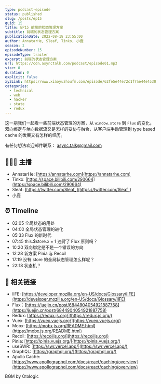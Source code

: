 ```yaml
---
type: podcast-episode
status: published
slug: /posts/ep15
guid: 15
title: EP15 前端的状态管理方案
subtitle: 前端的状态管理方案
publicationDate: 2022-08-18 23:55:00
author: AnnatarHe, Sleaf, Tinko, 小鹿
season: 2
episodeNumber: 15
episodeType: trailer
excerpt: 前端的状态管理方案
url: https://cdn.asynctalk.com/podcast/episode01.mp3
size: 0
duration: 0
explicit: false
xyzLink: https://www.xiaoyuzhoufm.com/episode/62fe5e44e72c1f7ae44e4530
categories:
  - technical
  - web
  - hacker
  - state
  - redux
---
```


这一期我们一起看一些前端状态管理的方案，从 `window.store` 到 `Flux` 的变化，双向绑定与单向数据流又是怎样的妥协与融合，从客户端手动管理到 type based cache 的发展又有怎样的经历。

有任何想法欢迎邮件联系： async.talk@gmail.com

## 👨‍👨‍👦 主播

- AnnatarHe: [https://annatarhe.com](https://annatarhe.com)
- Tinko: [https://space.bilibili.com/290664](https://space.bilibili.com/290664)
- Sleaf: [https://twitter.com/Sleaf_](https://twitter.com/Sleaf_)
- 小鹿

## ⏰ Timeline

- 02:05 全局状态的用处
- 04:00 全局状态管理的进化
- 05:33 Flux 的新时代
- 07:45 this.$store.x = 1 违背了 Flux 原则吗？
- 10:20 双向绑定是不是一个错误的方向
- 12:28 新方案 Pinia 与 Recoil
- 17:19 没有 store 的全局状态管理怎么样呢？
- 22:18 状态机？

## 🔗 相关链接

- IIFE: [https://developer.mozilla.org/en-US/docs/Glossary/IIFE](https://developer.mozilla.org/en-US/docs/Glossary/IIFE)
- Flux：[https://juejin.cn/post/6844904054921887758](https://juejin.cn/post/6844904054921887758)
- Redux: [https://redux.js.org/](https://redux.js.org/)
- Vuex: [https://vuex.vuejs.org/](https://vuex.vuejs.org/)
- Mobx: [https://mobx.js.org/README.html](https://mobx.js.org/README.html)
- Recoil: [https://recoiljs.org/](https://recoiljs.org/)
- Pinia: [https://pinia.vuejs.org/](https://pinia.vuejs.org/)
- useSWR: [https://swr.vercel.app/](https://swr.vercel.app/)
- GraphQL: [https://graphql.org/](https://graphql.org/)
- Apollo Cache: [https://www.apollographql.com/docs/react/caching/overview](https://www.apollographql.com/docs/react/caching/overview)



BGM by Otologic
